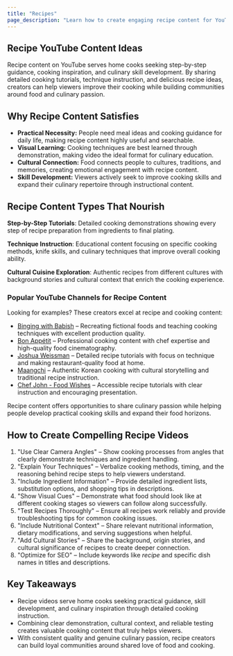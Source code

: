 ```yaml
---
title: "Recipes"
page_description: "Learn how to create engaging recipe content for YouTube—covering cooking tutorials, technique instruction, and culinary education."
---
```


## Recipe YouTube Content Ideas

Recipe content on YouTube serves home cooks seeking step-by-step guidance, cooking inspiration, and culinary skill development. By sharing detailed cooking tutorials, technique instruction, and delicious recipe ideas, creators can help viewers improve their cooking while building communities around food and culinary passion.

## Why Recipe Content Satisfies

- **Practical Necessity:** People need meal ideas and cooking guidance for daily life, making recipe content highly useful and searchable.
- **Visual Learning:** Cooking techniques are best learned through demonstration, making video the ideal format for culinary education.
- **Cultural Connection:** Food connects people to cultures, traditions, and memories, creating emotional engagement with recipe content.
- **Skill Development:** Viewers actively seek to improve cooking skills and expand their culinary repertoire through instructional content.

## Recipe Content Types That Nourish

**Step-by-Step Tutorials**: Detailed cooking demonstrations showing every step of recipe preparation from ingredients to final plating.

**Technique Instruction**: Educational content focusing on specific cooking methods, knife skills, and culinary techniques that improve overall cooking ability.

**Cultural Cuisine Exploration**: Authentic recipes from different cultures with background stories and cultural context that enrich the cooking experience.

### Popular YouTube Channels for Recipe Content

Looking for examples? These creators excel at recipe and cooking content:
- [Binging with Babish](https://www.youtube.com/@bingingwithbabish) – Recreating fictional foods and teaching cooking techniques with excellent production quality.
- [Bon Appétit](https://www.youtube.com/@bonappetit) – Professional cooking content with chef expertise and high-quality food cinematography.
- [Joshua Weissman](https://www.youtube.com/@JoshuaWeissman) – Detailed recipe tutorials with focus on technique and making restaurant-quality food at home.
- [Maangchi](https://www.youtube.com/@Maangchi) – Authentic Korean cooking with cultural storytelling and traditional recipe instruction.
- [Chef John - Food Wishes](https://www.youtube.com/@foodwishes) – Accessible recipe tutorials with clear instruction and encouraging presentation.

Recipe content offers opportunities to share culinary passion while helping people develop practical cooking skills and expand their food horizons.

## How to Create Compelling Recipe Videos

1. "Use Clear Camera Angles" – Show cooking processes from angles that clearly demonstrate techniques and ingredient handling.
2. "Explain Your Techniques" – Verbalize cooking methods, timing, and the reasoning behind recipe steps to help viewers understand.
3. "Include Ingredient Information" – Provide detailed ingredient lists, substitution options, and shopping tips in descriptions.
4. "Show Visual Cues" – Demonstrate what food should look like at different cooking stages so viewers can follow along successfully.
5. "Test Recipes Thoroughly" – Ensure all recipes work reliably and provide troubleshooting tips for common cooking issues.
6. "Include Nutritional Context" – Share relevant nutritional information, dietary modifications, and serving suggestions when helpful.
7. "Add Cultural Stories" – Share the background, origin stories, and cultural significance of recipes to create deeper connection.
8. "Optimize for SEO" – Include keywords like *recipe* and specific dish names in titles and descriptions.

## Key Takeaways

- Recipe videos serve home cooks seeking practical guidance, skill development, and culinary inspiration through detailed cooking instruction.
- Combining clear demonstration, cultural context, and reliable testing creates valuable cooking content that truly helps viewers.
- With consistent quality and genuine culinary passion, recipe creators can build loyal communities around shared love of food and cooking.